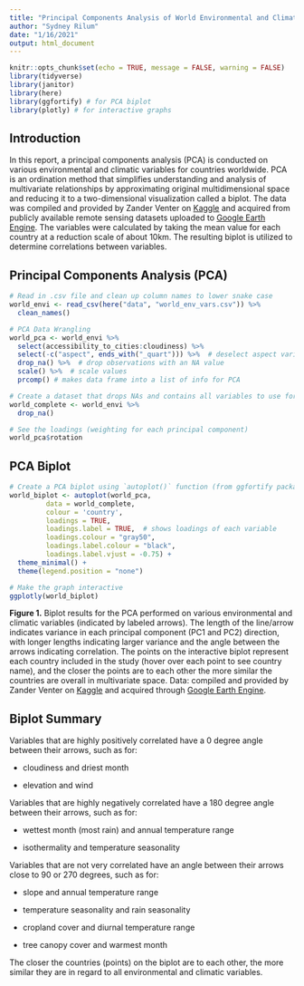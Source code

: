 ```yaml
---
title: "Principal Components Analysis of World Environmental and Climatic Variables"
author: "Sydney Rilum"
date: "1/16/2021"
output: html_document
---
```


```r
knitr::opts_chunk$set(echo = TRUE, message = FALSE, warning = FALSE)
library(tidyverse)
library(janitor)
library(here)
library(ggfortify) # for PCA biplot
library(plotly) # for interactive graphs

```

## Introduction

In this report, a principal components analysis (PCA) is conducted on various environmental and climatic variables for countries worldwide. PCA is an ordination method that simplifies understanding and analysis of multivariate relationships by approximating original multidimensional space and reducing it to a two-dimensional visualization called a biplot. The data was compiled and provided by Zander Venter on [Kaggle](https://www.kaggle.com/zanderventer) and acquired from publicly available remote sensing datasets uploaded to [Google Earth Engine](https://earthengine.google.com/). The variables were calculated by taking the mean value for each country at a reduction scale of about 10km. The resulting biplot is utilized to determine correlations between variables.

## Principal Components Analysis (PCA)

```r
# Read in .csv file and clean up column names to lower snake case
world_envi <- read_csv(here("data", "world_env_vars.csv")) %>% 
  clean_names()

```

```r
# PCA Data Wrangling
world_pca <- world_envi %>% 
  select(accessibility_to_cities:cloudiness) %>% 
  select(-c("aspect", ends_with("_quart"))) %>%  # deselect aspect variable and variables ending in "_quart"
  drop_na() %>%  # drop observations with an NA value
  scale() %>%  # scale values
  prcomp() # makes data frame into a list of info for PCA

# Create a dataset that drops NAs and contains all variables to use for adding aesthetics to biplot
world_complete <- world_envi %>% 
  drop_na()

# See the loadings (weighting for each principal component)
world_pca$rotation

```

## PCA Biplot

```r
# Create a PCA biplot using `autoplot()` function (from ggfortify package)
world_biplot <- autoplot(world_pca,
         data = world_complete,
         colour = 'country',
         loadings = TRUE,
         loadings.label = TRUE,  # shows loadings of each variable
         loadings.colour = "gray50",
         loadings.label.colour = "black",
         loadings.label.vjust = -0.75) +
  theme_minimal() +
  theme(legend.position = "none")

# Make the graph interactive
ggplotly(world_biplot)

```

**Figure 1.** Biplot results for the PCA performed on various environmental and climatic variables (indicated by labeled arrows). The length of the line/arrow indicates variance in each principal component (PC1 and PC2) direction, with longer lengths indicating larger variance and the angle between the arrows indicating correlation. The points on the interactive biplot represent each country included in the study (hover over each point to see country name), and the closer the points are to each other the more similar the countries are overall in multivariate space. Data: compiled and provided by Zander Venter on [Kaggle](https://www.kaggle.com/zanderventer) and acquired through [Google Earth Engine](https://earthengine.google.com/).

## Biplot Summary

Variables that are highly positively correlated have a 0 degree angle between their arrows, such as for:

-   cloudiness and driest month

-   elevation and wind

Variables that are highly negatively correlated have a 180 degree angle between their arrows, such as for:

-   wettest month (most rain) and annual temperature range

-   isothermality and temperature seasonality

Variables that are not very correlated have an angle between their arrows close to 90 or 270 degrees, such as for:

-   slope and annual temperature range

-   temperature seasonality and rain seasonality

-   cropland cover and diurnal temperature range

-   tree canopy cover and warmest month

The closer the countries (points) on the biplot are to each other, the more similar they are in regard to all environmental and climatic variables.
